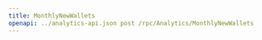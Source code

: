 ---
title: MonthlyNewWallets
openapi: ../analytics-api.json post /rpc/Analytics/MonthlyNewWallets
---
